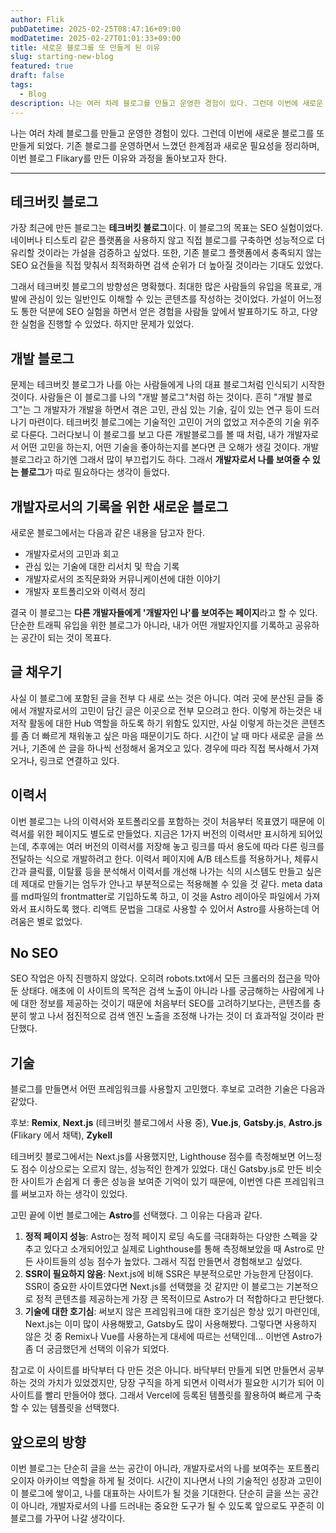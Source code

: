 ```yaml
---
author: Flik
pubDatetime: 2025-02-25T08:47:16+09:00
modDatetime: 2025-02-27T01:01:33+09:00
title: 새로운 블로그를 또 만들게 된 이유
slug: starting-new-blog
featured: true
draft: false
tags:
  - Blog
description: 나는 여러 차례 블로그를 만들고 운영한 경험이 있다. 그런데 이번에 새로운 블로그를 또 만들게 되었다. 기존 블로그를 운영하면서 느꼈던 한계점과 새로운 필요성을 정리하며, 이번 블로그 Flikary를 만든 이유를 돌아보고자 한다.
---
```


나는 여러 차례 블로그를 만들고 운영한 경험이 있다. 그런데 이번에 새로운 블로그를 또 만들게 되었다. 기존 블로그를 운영하면서 느꼈던 한계점과 새로운 필요성을 정리하며, 이번 블로그 Flikary를 만든 이유와 과정을 돌아보고자 한다.

---

## 테크버킷 블로그

가장 최근에 만든 블로그는 **테크버킷 블로그**이다. 이 블로그의 목표는 SEO 실험이었다. 네이버나 티스토리 같은 플랫폼을 사용하지 않고 직접 블로그를 구축하면 성능적으로 더 유리할 것이라는 가설을 검증하고 싶었다. 또한, 기존 블로그 플랫폼에서 충족되지 않는 SEO 요건들을 직접 맞춰서 최적화하면 검색 순위가 더 높아질 것이라는 기대도 있었다.

그래서 테크버킷 블로그의 방향성은 명확했다. 최대한 많은 사람들의 유입을 목표로, 개발에 관심이 있는 일반인도 이해할 수 있는 콘텐츠를 작성하는 것이었다. 가설이 어느정도 통한 덕분에 SEO 실험을 하면서 얻은 경험을 사람들 앞에서 발표하기도 하고, 다양한 실험을 진행할 수 있었다. 하지만 문제가 있었다.

## 개발 블로그

문제는 테크버킷 블로그가 나를 아는 사람들에게 나의 대표 블로그처럼 인식되기 시작한 것이다. 사람들은 이 블로그를 나의 "개발 블로그"처럼 하는 것이다. 흔히 "개발 블로그"는 그 개발자가 개발을 하면서 겪은 고민, 관심 있는 기술, 깊이 있는 연구 등이 드러나기 마련이다. 테크버킷 블로그에는 기술적인 고민이 거의 없었고 저수준의 기술 위주로 다룬다. 그러다보니 이 블로그를 보고 다른 개발블로그를 볼 때 처럼, 내가 개발자로서 어떤 고민을 하는지, 어떤 기술을 좋아하는지를 본다면 큰 오해가 생길 것이다. 개발 블로그라고 하기엔 그래서 많이 부끄럽기도 하다. 그래서 **개발자로서 나를 보여줄 수 있는 블로그**가 따로 필요하다는 생각이 들었다.

## 개발자로서의 기록을 위한 새로운 블로그

새로운 블로그에서는 다음과 같은 내용을 담고자 한다.

- 개발자로서의 고민과 회고
- 관심 있는 기술에 대한 리서치 및 학습 기록
- 개발자로서의 조직문화와 커뮤니케이션에 대한 이야기
- 개발자 포트폴리오와 이력서 정리

결국 이 블로그는 **다른 개발자들에게 '개발자인 나'를 보여주는 페이지**라고 할 수 있다. 단순한 트래픽 유입을 위한 블로그가 아니라, 내가 어떤 개발자인지를 기록하고 공유하는 공간이 되는 것이 목표다.

## 글 채우기

사실 이 블로그에 포함된 글을 전부 다 새로 쓰는 것은 아니다. 여러 곳에 분산된 글들 중에서 개발자로서의 고민이 담긴 글은 이곳으로 전부 모으려고 한다. 이렇게 하는것은 내 저작 활동에 대한 Hub 역할을 하도록 하기 위함도 있지만, 사실 이렇게 하는것은 콘텐츠를 좀 더 빠르게 채워놓고 싶은 마음 때문이기도 하다. 시간이 날 때 마다 새로운 글을 쓰거나, 기존에 쓴 글을 하나씩 선정해서 옮겨오고 있다. 경우에 따라 직접 복사해서 가져오거나, 링크로 연결하고 있다.

## 이력서

이번 블로그는 나의 이력서와 포트폴리오를 포함하는 것이 처음부터 목표였기 때문에 이력서를 위한 페이지도 별도로 만들었다. 지금은 1가지 버전의 이력서만 표시하게 되어있는데, 추후에는 여러 버전의 이력서를 저장해 놓고 링크를 따서 용도에 따라 다른 링크를 전달하는 식으로 개발하려고 한다.
이력서 페이지에 A/B 테스트를 적용하거나, 체류시간과 클릭률, 이탈률 등을 분석해서 이력서를 개선해 나가는 식의 시스템도 만들고 싶은데 제대로 만들기는 엄두가 안나고 부분적으로는 적용해볼 수 있을 것 같다.
meta data를 md파일의 frontmatter로 기입하도록 하고, 이 것을 Astro 레이아웃 파일에서 가져와서 표시하도록 했다. 리액트 문법을 그대로 사용할 수 있어서 Astro를 사용하는데 어려움은 별로 없었다.

## No SEO

SEO 작업은 아직 진행하지 않았다. 오히려 robots.txt에서 모든 크롤러의 접근을 막아둔 상태다. 애초에 이 사이트의 목적은 검색 노출이 아니라 나를 궁금해하는 사람에게 나에 대한 정보를 제공하는 것이기 때문에 처음부터 SEO를 고려하기보다는, 콘텐츠를 충분히 쌓고 나서 점진적으로 검색 엔진 노출을 조정해 나가는 것이 더 효과적일 것이라 판단했다.

## 기술

블로그를 만들면서 어떤 프레임워크를 사용할지 고민했다. 후보로 고려한 기술은 다음과 같았다.

후보: **Remix**, **Next.js** (테크버킷 블로그에서 사용 중), **Vue.js**, **Gatsby.js**, **Astro.js** (Flikary 에서 채택), **Zykell**

테크버킷 블로그에서는 Next.js를 사용했지만, Lighthouse 점수를 측정해보면 어느정도 점수 이상으로는 오르지 않는, 성능적인 한계가 있었다. 대신 Gatsby.js로 만든 비슷한 사이트가 손쉽게 더 좋은 성능을 보여준 기억이 있기 때문에, 이번엔 다른 프레임워크를 써보고자 하는 생각이 있었다.

고민 끝에 이번 블로그에는 **Astro**를 선택했다. 그 이유는 다음과 같다.

1. **정적 페이지 성능**: Astro는 정적 페이지 로딩 속도를 극대화하는 다양한 스펙을 갖추고 있다고 소개되어있고 실제로 Lighthouse를 통해 측정해보았을 때 Astro로 만든 사이트들의 성능 점수가 높았다. 그래서 직접 만들면서 경험해보고 싶었다.
2. **SSR이 필요하지 않음**: Next.js에 비해 SSR은 부분적으로만 가능한게 단점이다. SSR이 중요한 사이트였다면 Next.js를 선택했을 것 같지만 이 블로그는 기본적으로 정적 콘텐츠를 제공하는게 가장 큰 목적이므로 Astro가 더 적합하다고 판단했다.
3. **기술에 대한 호기심**: 써보지 않은 프레임워크에 대한 호기심은 항상 있기 마련인데, Next.js는 이미 많이 사용해봤고, Gatsby도 많이 사용해봤다. 그렇다면 사용하지 않은 것 중 Remix나 Vue를 사용하는게 대세에 따르는 선택인데... 이번엔 Astro가 좀 더 궁금했던게 선택의 이유가 되었다.

참고로 이 사이트를 바닥부터 다 만든 것은 아니다. 바닥부터 만들게 되면 만들면서 공부하는 것의 가치가 있었겠지만, 당장 구직을 하게 되면서 이력서가 필요한 시기가 되어 이 사이트를 빨리 만들어야 했다. 그래서 Vercel에 등록된 템플릿를 활용하여 빠르게 구축할 수 있는 템플릿을 선택했다.

## 앞으로의 방향

이번 블로그는 단순히 글을 쓰는 공간이 아니라, 개발자로서의 나를 보여주는 포트폴리오이자 아카이브 역할을 하게 될 것이다. 시간이 지나면서 나의 기술적인 성장과 고민이 이 블로그에 쌓이고, 나를 대표하는 사이트가 될 것을 기대한다. 단순히 글을 쓰는 공간이 아니라, 개발자로서의 나를 드러내는 중요한 도구가 될 수 있도록 앞으로도 꾸준히 이 블로그를 가꾸어 나갈 생각이다.
